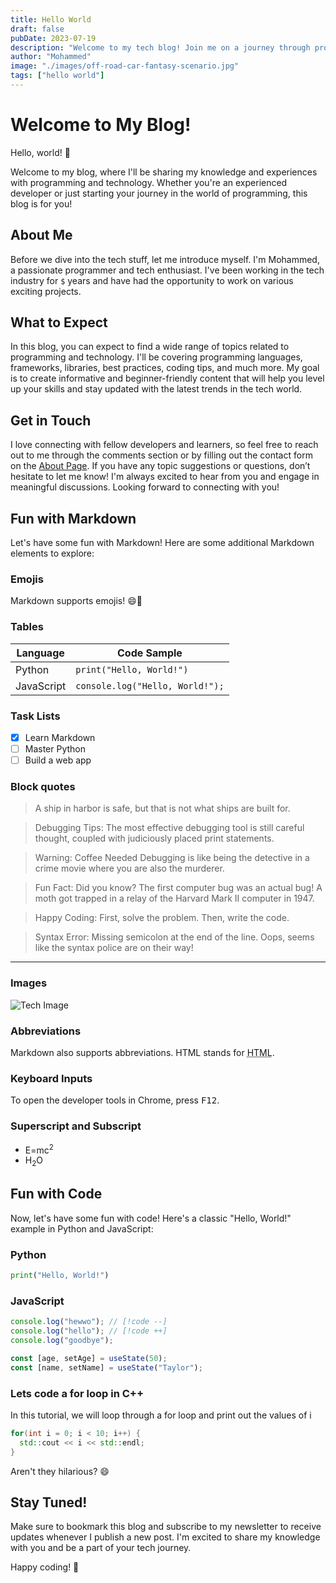 ```yaml
---
title: Hello World
draft: false
pubDate: 2023-07-19
description: "Welcome to my tech blog! Join me on a journey through programming and technology"
author: "Mohammed"
image: "./images/off-road-car-fantasy-scenario.jpg"
tags: ["hello world"]
---
```


# Welcome to My Blog!

Hello, world! 👋

Welcome to my blog, where I'll be sharing my knowledge and experiences with
programming and technology. Whether you're an experienced developer or just starting your journey
in the world of programming, this blog is for you!

## About Me

Before we dive into the tech stuff, let me introduce myself. I'm Mohammed,
a passionate programmer and tech enthusiast. I've been working in the tech industry for `$`
years and have had the opportunity to work on various exciting projects.

## What to Expect

In this blog, you can expect to find a wide range of topics related to programming and technology.
I'll be covering programming languages, frameworks, libraries, best practices, coding tips,
and much more. My goal is to create informative and beginner-friendly content that will help
you level up your skills and stay updated with the latest trends in the tech world.

## Get in Touch

I love connecting with fellow developers and learners, so feel free to reach out to me through
the comments section or by filling out the contact form on the [About Page](/about#contact).
If you have any topic suggestions or questions, don’t hesitate to let me know! I'm always excited
to hear from you and engage in meaningful discussions. Looking forward to connecting with you!

## Fun with Markdown

Let's have some fun with Markdown! Here are some additional Markdown elements to explore:

### Emojis

Markdown supports emojis! 😄🚀

### Tables

| Language   | Code Sample                     |
| ---------- | ------------------------------- |
| Python     | `print("Hello, World!")`        |
| JavaScript | `console.log("Hello, World!");` |

### Task Lists

- [x] Learn Markdown
- [ ] Master Python
- [ ] Build a web app

### Block quotes

> A ship in harbor is safe, but that is not what ships are built for.

> Debugging Tips: The most effective debugging tool is still careful thought, coupled with judiciously placed print statements.

> Warning: Coffee Needed Debugging is like being the detective in a crime movie where you are also the murderer.

> Fun Fact: Did you know? The first computer bug was an actual bug! A moth got trapped in a relay of the Harvard Mark II computer in 1947.

> Happy Coding: First, solve the problem. Then, write the code.

> Syntax Error: Missing semicolon at the end of the line. Oops, seems like the syntax police are on their way!

---

### Images

![Tech Image](./images/trafic.jpg)

### Abbreviations

Markdown also supports abbreviations. HTML stands for <abbr title="Hypertext Markup Language">HTML</abbr>.

### Keyboard Inputs

To open the developer tools in Chrome, press <kbd>F12</kbd>.

### Superscript and Subscript

- E=mc<sup>2</sup>
- H<sub>2</sub>O

## Fun with Code

Now, let's have some fun with code! Here's a classic "Hello, World!" example in Python and JavaScript:

### Python

```python title="main.py"
print("Hello, World!")
```

### JavaScript

```js title="hello.js" showLineNumbers{5}
console.log("hewwo"); // [!code --]
console.log("hello"); // [!code ++]
console.log("goodbye");
```

```js title="App.js" /age/#v /name/#v /setAge/#s /setName/#s /50/#i /"Taylor"/#i
const [age, setAge] = useState(50);
const [name, setName] = useState("Taylor");
```

### Lets code a for loop in C++

In this tutorial, we will loop through a for loop and print out the values of i

```cpp title="loop.cpp"
for(int i = 0; i < 10; i++) {
  std::cout << i << std::endl;
}
```

Aren't they hilarious? 😄

## Stay Tuned!

Make sure to bookmark this blog and subscribe to my newsletter to receive updates whenever I
publish a new post. I'm excited to share my knowledge with you and be a part of your tech journey.

Happy coding! 🚀
